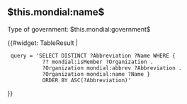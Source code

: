 == $this.mondial:name$ ==
Type of government: $this.mondial:government$

{{#widget: TableResult | 
  query = 'SELECT DISTINCT ?Abbreviation ?Name WHERE {
            ?? mondial:isMember ?Organization .
            ?Organization mondial:abbrev ?Abbreviation .
            ?Organization mondial:name ?Name }
            ORDER BY ASC(?Abbreviation)'
}}